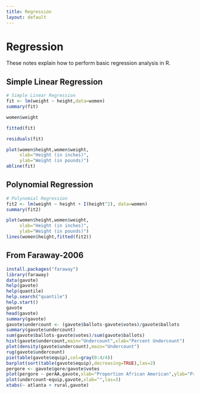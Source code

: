 ```yaml
---
title: Regression
layout: default
---
```


# Regression

These notes explain how to perform basic 
regression analysis in R.

## Simple Linear Regression
```r
# Simple Linear Regression
fit <- lm(weight ~ height,data=women)
summary(fit)

women$weight

fitted(fit)

residuals(fit)

plot(women$height,women$weight,
     xlab="Height (in inches)",
     ylab="Weight (in pounds)")
abline(fit)
```

## Polynomial Regression
```r
# Polynomial Regression
fit2 <- lm(weight ~ height + I(height^2), data=women)
summary(fit2)

plot(women$height,women$weight,
     xlab="Height (in inches)",
     ylab="Weight (in pounds)")
lines(women$height,fitted(fit2))

```

## From Faraway-2006
```r
install.packages("faraway")
library(faraway)
data(gavote)
help(gavote)
help(quantile)
help.search("quantile")
help.start()
gavote
head(gavote)
summary(gavote)
gavote$undercount <- (gavote$ballots-gavote$votes)/gavote$ballots
summary(gavote$undercount)
sum(gavote$ballots-gavote$votes)/sum(gavote$ballots)
hist(gavote$undercount,main="Undercount",xlab="Percent Undercount")
plot(density(gavote$undercount),main="Undercount")
rug(gavote$undercount)
pie(table(gavote$equip),col=gray(0:4/4))
barplot(sort(table(gavote$equip),decreasing=TRUE),las=2)
pergore <- gavote$gore/gavote$votes
plot(pergore ~ perAA,gavote,xlab="Proportion African American",ylab="Proportion for Gore")
plot(undercount~equip,gavote,xlab="",las=3)
xtabs(~ atlanta + rural,gavote)
```